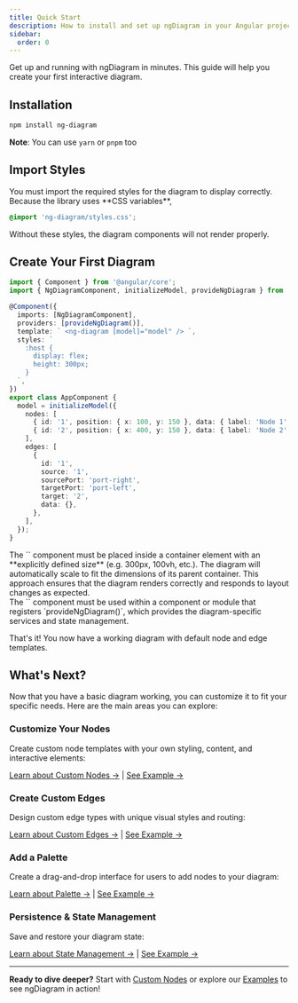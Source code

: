 ```yaml
---
title: Quick Start
description: How to install and set up ngDiagram in your Angular project
sidebar:
  order: 0
---
```



Get up and running with ngDiagram in minutes. This guide will help you create your first interactive diagram.

## Installation

```bash
npm install ng-diagram
```

**Note**: You can use `yarn` or `pnpm` too

## Import Styles

<Aside type="caution" title="Caution">
  You must import the required styles for the diagram to display correctly. Because the library uses **CSS variables**,
</Aside>

```css
@import 'ng-diagram/styles.css';
```

Without these styles, the diagram components will not render properly.

## Create Your First Diagram

```typescript
import { Component } from '@angular/core';
import { NgDiagramComponent, initializeModel, provideNgDiagram } from 'ng-diagram';

@Component({
  imports: [NgDiagramComponent],
  providers: [provideNgDiagram()],
  template: ` <ng-diagram [model]="model" /> `,
  styles: `
    :host {
      display: flex;
      height: 300px;
    }
  `,
})
export class AppComponent {
  model = initializeModel({
    nodes: [
      { id: '1', position: { x: 100, y: 150 }, data: { label: 'Node 1' } },
      { id: '2', position: { x: 400, y: 150 }, data: { label: 'Node 2' } },
    ],
    edges: [
      {
        id: '1',
        source: '1',
        sourcePort: 'port-right',
        targetPort: 'port-left',
        target: '2',
        data: {},
      },
    ],
  });
}
```

<Aside type="note" title="Note">
The `<ng-diagram>` component must be placed inside a container element with an **explicitly defined size** (e.g. 300px, 100vh, etc.).
The diagram will automatically scale to fit the dimensions of its parent container.
This approach ensures that the diagram renders correctly and responds to layout changes as expected.
</Aside>

<Aside type="caution" title="Caution">
The `<ng-diagram>` component must be used within a component or module that registers `provideNgDiagram()`, 
which provides the diagram-specific services and state management.
</Aside>

That's it! You now have a working diagram with default node and edge templates.

<NgDiagramComponentContainer />

## What's Next?

Now that you have a basic diagram working, you can customize it to fit your specific needs. Here are the main areas you can explore:

### Customize Your Nodes

Create custom node templates with your own styling, content, and interactive elements:

[Learn about Custom Nodes →](/docs/internals/nodes/custom-nodes) | [See Example →](/docs/examples/custom-node)

### Create Custom Edges

Design custom edge types with unique visual styles and routing:

[Learn about Custom Edges →](/docs/internals/edges/custom-edges) | [See Example →](/docs/examples/custom-edge)

### Add a Palette

Create a drag-and-drop interface for users to add nodes to your diagram:

[Learn about Palette →](/docs/internals/palette) | [See Example →](/docs/examples/palette)

### Persistence & State Management

Save and restore your diagram state:

[Learn about State Management →](/docs/internals/state-management) | [See Example →](/docs/examples/save-state)

---

**Ready to dive deeper?** Start with [Custom Nodes](/docs/internals/nodes/custom-nodes) or explore our [Examples](/docs/examples) to see ngDiagram in action!
